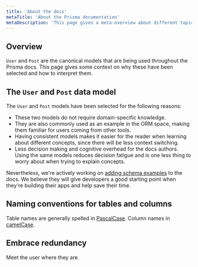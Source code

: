 ```yaml
---
title: 'About the docs'
metaTitle: 'About the Prisma documentation'
metaDescription: 'This page gives a meta-overview about different topics that are relevant to better understand and navigate the Prisma documentation.'
---
```


## Overview

`User` and `Post` are the canonical models that are being used throughout the Prisma docs. This page gives some context on why these have been selected and how to interpret them.


## The `User` and `Post` data model

The `User` and `Post` models have been selected for the following reasons:

- These two models do not require domain-specific knowledge.
- They are also commonly used as an example in the ORM space, making them familiar for users coming from other tools.
- Having consistent models makes it easier for the reader when learning about different concepts, since there will be less context switching.
- Less decision making and cognitive overhead for the docs authors. Using the same models reduces decision fatigue and is one less thing to worry about when trying to explain concepts.

Nevertheless, we're actively working on [adding schema examples](https://github.com/prisma/docs/issues/1626) to the docs. We believe they will give developers a good starting point when they're building their apps and help save their time.

## Naming conventions for tables and columns

Table names are generally spelled in [PascalCase](). Column names in [camelCase]().

## Embrace redundancy

Meet the user where they are.
